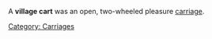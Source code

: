 {{Copy to Wiktionary}}

A '''village cart''' was an open, two-wheeled pleasure [[carriage]].

{{vehicle-stub}}

[[Category: Carriages]]